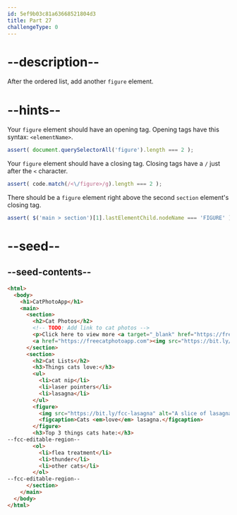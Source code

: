 ```yaml
---
id: 5ef9b03c81a63668521804d3
title: Part 27
challengeType: 0
---
```


# --description--

After the ordered list, add another `figure` element.

# --hints--

Your `figure` element should have an opening tag. Opening tags have this syntax: `<elementName>`.

```js
assert( document.querySelectorAll('figure').length === 2 );
```

Your `figure` element should have a closing tag. Closing tags have a `/` just after the `<` character.

```js
assert( code.match(/<\/figure>/g).length === 2 );
```

There should be a `figure` element right above the second `section` element's closing tag.

```js
assert( $('main > section')[1].lastElementChild.nodeName === 'FIGURE' );
```

# --seed--

## --seed-contents--

```html
<html>
  <body>
    <h1>CatPhotoApp</h1>
    <main>
      <section>
        <h2>Cat Photos</h2>
        <!-- TODO: Add link to cat photos -->
        <p>Click here to view more <a target="_blank" href="https://freecatphotoapp.com">cat photos</a>.</p>
        <a href="https://freecatphotoapp.com"><img src="https://bit.ly/fcc-relaxing-cat" alt="A cute orange cat lying on its back."></a>
      </section>
      <section>
        <h2>Cat Lists</h2>
        <h3>Things cats love:</h3>
        <ul>
          <li>cat nip</li>
          <li>laser pointers</li>
          <li>lasagna</li>
        </ul>
        <figure>
          <img src="https://bit.ly/fcc-lasagna" alt="A slice of lasagna on a plate.">
          <figcaption>Cats <em>love</em> lasagna.</figcaption>  
        </figure>
        <h3>Top 3 things cats hate:</h3>
--fcc-editable-region--
        <ol>
          <li>flea treatment</li>
          <li>thunder</li>
          <li>other cats</li>
        </ol>
--fcc-editable-region--
      </section>
    </main>
  </body>
</html>
```

